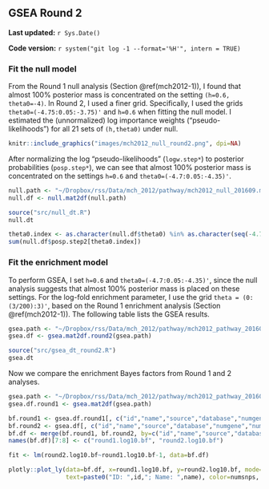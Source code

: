 ## GSEA Round 2 {#mch2012-2}

**Last updated:** `r Sys.Date()`

**Code version:** `r system("git log -1 --format='%H'", intern = TRUE)`

### Fit the null model

From the Round 1 null analysis (Section \@ref(mch2012-1)), I found that almost 100% posterior mass is concentrated on the setting `(h=0.6, theta0=-4)`. In Round 2, I used a finer grid. Specifically, I used the grids `theta0=(-4.75:0.05:-3.75)'` and `h=0.6` when fitting the null model. I estimated the (unnormalized) log importance weights ("pseudo-likelihoods") for all 21 sets of `(h,theta0)` under null.

```r
knitr::include_graphics("images/mch2012_null_round2.png", dpi=NA)
```

After normalizing the log "pseudo-likelihoods" (`logw.step*`) to posterior probabilities (`posp.step*`), we can see that almost 100% posterior mass is concentrated on the settings `h=0.6` and `theta0=(-4.7:0.05:-4.35)'`.
```r
null.path <- "~/Dropbox/rss/Data/mch_2012/pathway/mch2012_null_201609.mat"
null.df <- null.mat2df(null.path)
```

```r
source("src/null_dt.R")
null.dt
```

```r
theta0.index <- as.character(null.df$theta0) %in% as.character(seq(-4.7,-4.35,by=0.05)) 
sum(null.df$posp.step2[theta0.index]) 
```

### Fit the enrichment model

To perform GSEA, I set `h=0.6` and `theta0=(-4.7:0.05:-4.35)'`, since the null analysis suggests that almost 100% posterior mass is placed on these settings. For the log-fold enrichment parameter, I use the grid `theta = (0:(3/200):3)'`, based on the Round 1 enrichment analysis (Section \@ref(mch2012-1)). The following table lists the GSEA results. 
```r
gsea.path <- "~/Dropbox/rss/Data/mch_2012/pathway/mch2012_pathway_201609.mat"
gsea.df <- gsea.mat2df.round2(gsea.path) 
```

```r
source("src/gsea_dt_round2.R")
gsea.dt
```

Now we compare the enrichment Bayes factors from Round 1 and 2 analyses.

```r
gsea.path <- "~/Dropbox/rss/Data/mch_2012/pathway/mch2012_pathway_201604.mat"
gsea.df.round1 <- gsea.mat2df(gsea.path) 

bf.round1 <- gsea.df.round1[, c("id","name","source","database","numgene","numsnps","log10.bf")]
bf.round2 <- gsea.df[, c("id","name","source","database","numgene","numsnps","log10.bf")]
bf.df <- merge(bf.round1, bf.round2, by=c("id","name","source","database","numgene","numsnps"))
names(bf.df)[7:8] <- c("round1.log10.bf", "round2.log10.bf")
```

```r
fit <- lm(round2.log10.bf~round1.log10.bf-1, data=bf.df)

plotly::plot_ly(data=bf.df, x=round1.log10.bf, y=round2.log10.bf, mode="markers",
                text=paste0("ID: ",id,"; Name: ",name), color=numsnps, size=numgene) %>% add_trace(x=c(0,2400), y=c(0,2400), mode="lines") %>% add_trace(x=round1.log10.bf, y=fitted(fit), mode="lines") %>% layout(showlegend=F) 
```


